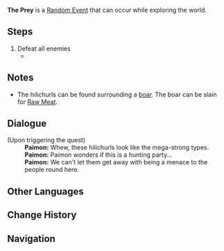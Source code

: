 {{Quest Infobox
|id             = 
|type           = Random
|image          = Random Event The Prey.png
|region         = Mondstadt
|startLocation  = [[Windwail Highland]], [[Mondstadt]]
|startLocation2 = [[Cape Oath]], Mondstadt
|startLocation3 = [[Starfell Lake]], Mondstadt
|startLocation4 = [[Galesong Hill]], Mondstadt
|startLocation5 = [[Stormbearer Mountains]], Mondstadt
|startLocation6 = [[Stormbearer Point]], Mondstadt
|other          = *AR-Dependent Rewards
|characters     = Paimon; Traveler
}}
'''The Prey''' is a [[Random Event]] that can occur while exploring the world.

==Steps==
# Defeat all enemies
#* {{Enemy|Hilichurl|x=2-4}}

==Notes==
* The hilichurls can be found surrounding a [[boar]]. The boar can be slain for [[Raw Meat]].

==Dialogue==
{{Dialogue start}}
;(Upon triggering the quest)
:'''Paimon:''' Whew, these hilichurls look like the mega-strong types.
:'''Paimon:''' Paimon wonders if this is a hunting party...
:'''Paimon:''' We can't let them get away with being a menace to the people round here.
{{Dialogue end}}

==Other Languages==
{{Other Languages
|en      = The Prey
|zhs     = 狩猎对象
|zhs_rm  = Shòuliè Duìxiàng
|zht     = 狩獵對象
|zht_rm  = Shòuliè Duìxiàng
|zh_tl   = Hunting Target
|ja      = 狩りの対象
|ja_rm   = Kari no Taishou
|ja_tl   = Hunting Target
|ko      = 사냥감
|ko_rm   = Sanyanggam
|ko_tl   = The Prey
|es      = Presa
|es_tl   = 
|fr      = Objectif de chasse
|fr_tl   = Hunting Target
|ru      = Добыча
|ru_tl   = The Prey
|th      = ตามล่าหาเนื้อคู่
|th_rm   = 
|th_tl   = 
|vi      = Đối Tượng Săn Bắt
|vi_tl   = 
|de      = Fette Beute
|de_tl   = Big Booty
|de_note = Valuable stolen goods.
|id      = Sang Mangsa
|id_tl   = The Prey
|pt      = A Presa
|pt_tl   = The Prey
}}

==Change History==
{{Change History|1.0}}

==Navigation==
{{Quests by Type Navbox|type=Random Events}}